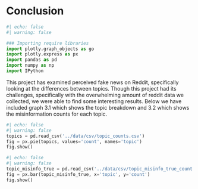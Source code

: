 # Conclusion 
```python
#| echo: false
#| warning: false 

### Importing require libraries 
import plotly.graph_objects as go
import plotly.express as px
import pandas as pd
import numpy as np
import IPython

```

This project has examined perceived fake news on Reddit, specifically looking at the differences between topics. Though this project had its challenges, specifically with the overwhelming amount of reddit data we collected, we were able to find some interesting results. Below we have included graph 3.1 which shows the topic breakdown and 3.2 which shows the misinformation counts for each topic.
```python
#| echo: false
#| warning: false 
topics = pd.read_csv('../data/csv/topic_counts.csv')
fig = px.pie(topics, values='count', names='topic')
fig.show()
```


```python
#| echo: false
#| warning: false 
topic_misinfo_true = pd.read_csv('../data/csv/topic_misinfo_true_count.csv')
fig = px.bar(topic_misinfo_true, x='topic', y='count')
fig.show()
```


